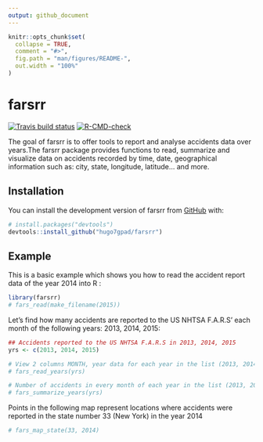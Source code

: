 ```yaml
---
output: github_document
---
```


<!-- README.md is generated from README.Rmd. Please edit that file -->

```r
knitr::opts_chunk$set(
  collapse = TRUE,
  comment = "#>",
  fig.path = "man/figures/README-",
  out.width = "100%"
)
```

# farsrr

<!-- badges: start -->
[![Travis build status](https://travis-ci.com/hugo7gpad/farsrr.svg?branch=main)](https://travis-ci.com/hugo7gpad/farsrr)
[![R-CMD-check](https://github.com/hugo7gpad/farsrr/actions/workflows/R-CMD-check.yaml/badge.svg)](https://github.com/hugo7gpad/farsrr/actions/workflows/R-CMD-check.yaml)
<!-- badges: end -->


The goal of farsrr is to offer tools to report and analyse accidents data over years.The farsrr package provides functions to read, summarize and visualize data on accidents recorded by time, date, geographical information such as: city,
state, longitude, latitude... and more.


## Installation

You can install the development version of farsrr from [GitHub](https://github.com/) with:

``` r
# install.packages("devtools")
devtools::install_github("hugo7gpad/farsrr")
```

## Example

This is a basic example which shows you how to read the accident report data of the year 2014 into R :

```r
library(farsrr)
# fars_read(make_filename(2015))
```

Let's find how many accidents are reported to the US NHTSA F.A.R.S' each month
of the following years: 2013, 2014, 2015:

```r
## Accidents reported to the US NHTSA F.A.R.S in 2013, 2014, 2015
yrs <- c(2013, 2014, 2015)

# View 2 columns MONTH, year data for each year in the list (2013, 2014, 2015)
# fars_read_years(yrs)

# Number of accidents in every month of each year in the list (2013, 2014, 2015)
# fars_summarize_years(yrs)
```

Points in the following map represent locations where accidents were reported
in the state number 33 (New York) in the year 2014

```r
# fars_map_state(33, 2014)
```

